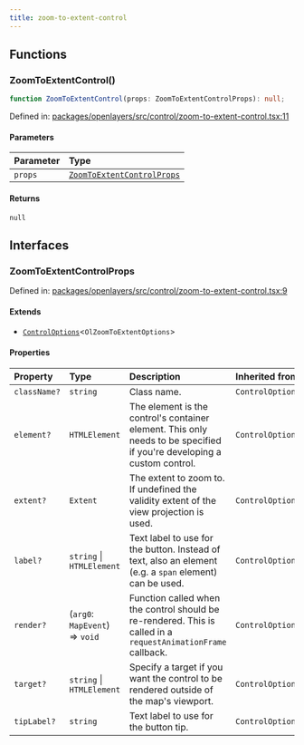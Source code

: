 ```yaml
---
title: zoom-to-extent-control
---
```


## Functions

### ZoomToExtentControl()

```ts
function ZoomToExtentControl(props: ZoomToExtentControlProps): null;
```

Defined in: [packages/openlayers/src/control/zoom-to-extent-control.tsx:11](https://github.com/nickdutto/react-gis/blob/main/packages/openlayers/src/control/zoom-to-extent-control.tsx#L11)

#### Parameters

| Parameter | Type                                                    |
| :-------- | :------------------------------------------------------ |
| `props`   | [`ZoomToExtentControlProps`](#zoomtoextentcontrolprops) |

#### Returns

`null`

## Interfaces

### ZoomToExtentControlProps

Defined in: [packages/openlayers/src/control/zoom-to-extent-control.tsx:9](https://github.com/nickdutto/react-gis/blob/main/packages/openlayers/src/control/zoom-to-extent-control.tsx#L9)

#### Extends

- [`ControlOptions`](use-control.mdx#controloptions)\<`OlZoomToExtentOptions`\>

#### Properties

| Property                            | Type                           | Description                                                                                                            | Inherited from             |
| :---------------------------------- | :----------------------------- | :--------------------------------------------------------------------------------------------------------------------- | :------------------------- |
| <a id="classname"></a> `className?` | `string`                       | Class name.                                                                                                            | `ControlOptions.className` |
| <a id="element"></a> `element?`     | `HTMLElement`                  | The element is the control's container element. This only needs to be specified if you're developing a custom control. | `ControlOptions.element`   |
| <a id="extent"></a> `extent?`       | `Extent`                       | The extent to zoom to. If undefined the validity extent of the view projection is used.                                | `ControlOptions.extent`    |
| <a id="label"></a> `label?`         | `string` \| `HTMLElement`      | Text label to use for the button. Instead of text, also an element (e.g. a `span` element) can be used.                | `ControlOptions.label`     |
| <a id="render"></a> `render?`       | (`arg0`: `MapEvent`) => `void` | Function called when the control should be re-rendered. This is called in a `requestAnimationFrame` callback.          | `ControlOptions.render`    |
| <a id="target"></a> `target?`       | `string` \| `HTMLElement`      | Specify a target if you want the control to be rendered outside of the map's viewport.                                 | `ControlOptions.target`    |
| <a id="tiplabel"></a> `tipLabel?`   | `string`                       | Text label to use for the button tip.                                                                                  | `ControlOptions.tipLabel`  |
